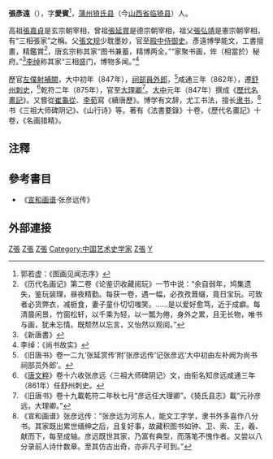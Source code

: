 '''張彥遠'''（{{bd|?||?||}}），字'''愛賓'''<ref>郭若虚：《图画见闻志序》</ref>，[[蒲州|蒲州]][[猗氏县|猗氏县]]（今[[山西省|山西省]][[临猗县|临猗县]]）人。

高祖[[張嘉貞|張嘉貞]]是玄宗朝宰相，曾祖[[張延賞|張延賞]]是德宗朝宰相，祖父[[張弘靖|張弘靖]]是憲宗朝宰相，有“三相張家”之稱。父[[張文规|張文规]]少耽墨妙，官至[[殿中侍御史|殿中侍御史]]。彥遠博學能文，工書擅畫，精鑑賞<ref>《历代名画记》第二卷《论鉴识收藏阅玩》一节中说：“余自弱年，鸠集遗失，鉴玩装理，昼夜精勤。每获一卷，遇一幅，必孜孜葺缀，竟日宝玩。可致者必货弊衣，减枥食，妻子童仆切切嗤笑。……是以爱好愈笃，近于成癖。每清晨闲景，竹窗松轩，以千乘为轻，以一瓢为倦，身外之累，且无长物，唯书与画，犹未忘情。既颓然以忘言，又怡然以观阅。”</ref>，唐玄宗称其家“图书兼蓄，精博两全。”“家聚书画，侔（相當於）秘府。”<ref>《新唐書》</ref>[[李绰|李绰]]称其家“三相盛门，博物多闻。”<ref>李绰：《尚书故实》</ref>

歷官[[左僕射|左僕射]][[補闕|補闕]]，大中初年（847年），[[祠部|祠部]][[員外郎|員外郎]]，<ref>《旧唐书》卷一二九‘张延赏传’附‘张彦远传’记张彦远‘大中初由左补阙为尚书祠部员外郎’。</ref>咸通三年（862年），遷[[舒州|舒州]][[刺史|刺史]]，<ref>《[[唐文粹|唐文粹]]》卷十六收张彦远〈三祖大师碑阴记〉文，由衔名知彦远咸通三年（861年）任舒州刺史。</ref>乾符二年（875年），官至[[大理卿|大理卿]]<ref>《旧唐书》卷十九載乾符二年秋七月“彦远任大理卿”。《猗氏县志》載“元孙彦远，大理卿。”</ref>。[[大中_(唐朝)|大中]]元年（847年）撰成《[[歷代名畫記|歷代名畫記]]》。又嘗從[[崔龜從|崔龜從]]、[[李荀|李荀]]寫《續唐歷》。博学有文辞，尤工书法，擅长[[隶书|隶书]]，<ref>《宣和画谱》张彦远传：“张彦远为河东人，能文工字学，隶书外多喜作八分书。其家既出累世缙绅之后，且复好事，故藏积图书如钟、卫、索、王，羲、献而下，每至成轴。彦远既世其家，乃富有典型，而落笔不愧作者。又尝以八分录前人诗什数章。至其仿古出奇，亦非凡子可到。”</ref>书《三祖大师碑阴记》、《山行诗》等。著有《法書要錄》十卷，《歷代名畫記》十卷，《名画猎精》。

==注釋==
{{reflist|2}}

==參考書目==
* 《[[宣和画谱|宣和画谱]]·张彦远传》
==外部連接==
{{wikisource|歷代名畫記}}
[[Category:唐朝政治人物|Z張]]
[[Category:唐朝書法家|Z張]]
[[Category:唐朝畫家|Z張]]
[[Category:中国艺术史学家|Category:中国艺术史学家]]
[[Category:临猗人|Z張]]
[[Category:張姓|Y]]